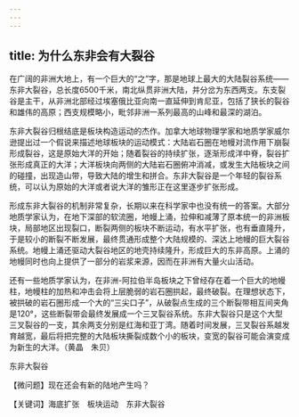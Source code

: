 ```yaml
---
---
---
```

title: 为什么东非会有大裂谷
---




在广阔的非洲大地上，有一个巨大的“之”字，那是地球上最大的大陆裂谷系统——东非大裂谷，总长度6500千米，南北纵贯非洲大陆，并分岔为东西两支。东支裂谷是主干，从非洲北部经过埃塞俄比亚向南一直延伸到肯尼亚，包括了狭长的裂谷和雄伟的高原；西支规模略小，毗邻非洲一系列最高的山峰和最深的湖泊。

东非大裂谷归根结底是板块构造运动的杰作。加拿大地球物理学家和地质学家威尔逊提出过一个假说来描述地球板块的运动模式：大陆岩石圈在地幔对流作用下崩裂形成裂谷，这是原始大洋的开始；随着裂谷的持续扩张，逐渐形成洋中脊，裂谷扩张形成真正的大洋；大洋板块向两侧的大陆岩石圈俯冲消减，或发生大陆板块之间的碰撞，出现造山带，导致大陆的增生和拼合。东非大裂谷是一个年轻的裂谷系统，可以认为原始的大洋或者说大洋的雏形正在这里逐步扩张形成。

形成东非大裂谷的机制非常复杂，长期以来在科学家中也没有统一的答案。大部分地质学家认为，在地下深部的软流圈，地幔上涌，拉伸和减薄了原本统一的非洲板块，局部地区出现裂口，断裂两侧的板块不断运动，有水平扩张，也有垂直隆升，于是较小的断裂不断发展，最终贯通形成整个大陆规模的、深达上地幔的巨大裂谷系统。地幔上涌还驱动大裂谷地区的地壳持续隆升，形成巨大的东非高原。上涌的地幔同时也向上提供了一部分的岩浆来源，因而在非洲有大量火山活动。

还有一些地质学家认为，在非洲-阿拉伯半岛板块之下曾经存在着一个巨大的地幔柱，地幔柱的加热和冲击会将上层脆弱的岩石圈拱起，最终破裂。在理想状态下，被拱破的岩石圈形成一个大的“三尖口子”，从破裂点生成的三个断裂带相互间夹角是120°，这些断裂带会最终发展成一个三叉裂谷系统。东非大裂谷只是这个大型三叉裂谷的一支，其余两支分别是红海和亚丁湾。随着时间发展，三叉裂谷系越发育越宽，最后将把完整的大陆板块撕裂成数个小的板块，变宽的裂谷可能会演变成为新生的大洋。（黄晶　朱贝）

东非大裂谷





【微问题】现在还会有新的陆地产生吗？

【关键词】海底扩张　板块运动　东非大裂谷